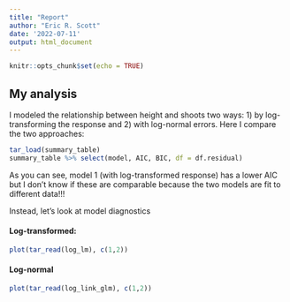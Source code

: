 ```yaml
---
title: "Report"
author: "Eric R. Scott"
date: '2022-07-11'
output: html_document
---
```


```r
knitr::opts_chunk$set(echo = TRUE)
```

## My analysis

I modeled the relationship between height and shoots two ways: 1) by log-transforming the response and 2) with log-normal errors.  Here I compare the two approaches:

```r
tar_load(summary_table)
summary_table %>% select(model, AIC, BIC, df = df.residual)
```

As you can see, model 1 (with log-transformed response) has a lower AIC but I don't know if these are comparable because the two models are fit to different data!!!

Instead, let's look at model diagnostics

#### Log-transformed:

```r
plot(tar_read(log_lm), c(1,2))
```
#### Log-normal

```r
plot(tar_read(log_link_glm), c(1,2))
```



